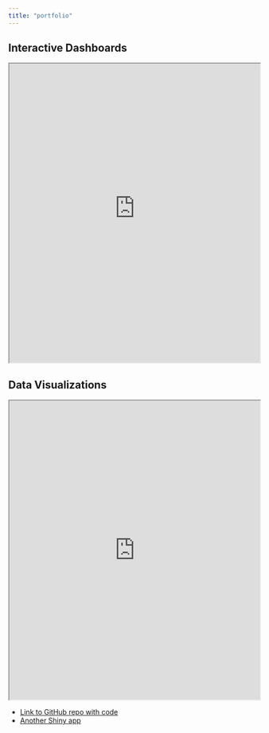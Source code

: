 ```yaml
---
title: "portfolio"
---
```


## Interactive Dashboards

<iframe src="https://employeeandculturalengagement.shinyapps.io/census-app/" width="100%" height="600px">

</iframe>

## Data Visualizations

<iframe src="https://katieadonnelly.github.io/MakadaraMapBetter/" width="100%" height="600px">

</iframe>

-   [Link to GitHub repo with code](https://github.com/katieadonnelly/katiedonnelly.github.io)
-   [Another Shiny app](https://employeeandculturalengagement.shinyapps.io/stockvis/)
